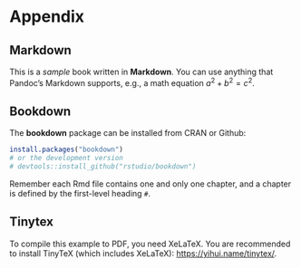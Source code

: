 # Appendix

## Markdown

This is a _sample_ book written in **Markdown**. You can use anything that Pandoc's Markdown supports, e.g., a math equation $a^2 + b^2 = c^2$.

## Bookdown

The **bookdown** package can be installed from CRAN or Github:

```r
install.packages("bookdown")
# or the development version
# devtools::install_github("rstudio/bookdown")
```

Remember each Rmd file contains one and only one chapter, and a chapter is defined by the first-level heading `#`.

## Tinytex 

To compile this example to PDF, you need XeLaTeX. You are recommended to install TinyTeX (which includes XeLaTeX): <https://yihui.name/tinytex/>.


